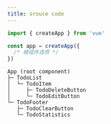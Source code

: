 ```yaml
---
title: srouce code
---
```


``` js
import { createApp } from 'vue'

const app = createApp({
  /* 根组件选项 */
})
```

```
App (root component)
├─ TodoList
│  └─ TodoItem
│     ├─ TodoDeleteButton
│     └─ TodoEditButton
└─ TodoFooter
   ├─ TodoClearButton
   └─ TodoStatistics
```